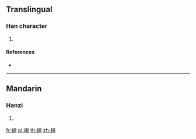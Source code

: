 {{character info/new}}
==Translingual==

===Han character===
{{Han char|rn=145|rad=衣|as=07|sn=13|four=36227|canj=LRB}}

# {{defn|Han|sort=衣07}}

====References====
* {{Han ref|kx=1117.050|dkj=34296|dj=1583.020|hdz=53094.060|uh=88D0|ud=35024|bh=DFF9|bd=57337}}

----

==Mandarin==

===Hanzi===
{{cmn-hanzi|pin=[[juān]] ([[juan1]])|wg=chüan<sup>1</sup>}}

# {{defn|lang=cmn|sort=衣07}}

[[fr:裐]]
[[pl:裐]]
[[th:裐]]
[[zh:裐]]